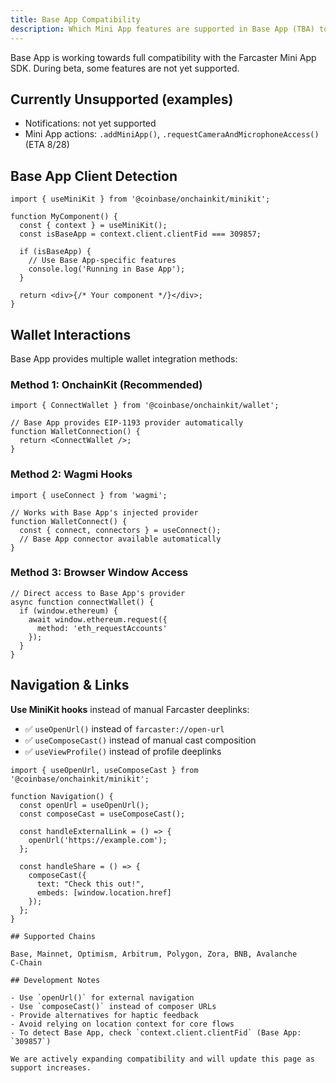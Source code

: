 ```yaml
---
title: Base App Compatibility
description: Which Mini App features are supported in Base App (TBA) today
---
```


Base App is working towards full compatibility with the Farcaster Mini App SDK. During beta, some features are not yet supported.

## Currently Unsupported (examples)


- Notifications: not yet supported
- Mini App actions: `.addMiniApp()`, `.requestCameraAndMicrophoneAccess()` (ETA 8/28)

## Base App Client Detection

```tsx App.tsx
import { useMiniKit } from '@coinbase/onchainkit/minikit';

function MyComponent() {
  const { context } = useMiniKit();
  const isBaseApp = context.client.clientFid === 309857;

  if (isBaseApp) {
    // Use Base App-specific features
    console.log('Running in Base App');
  }
  
  return <div>{/* Your component */}</div>;
}
```

## Wallet Interactions

Base App provides multiple wallet integration methods:

### Method 1: OnchainKit (Recommended)
```tsx App.tsx
import { ConnectWallet } from '@coinbase/onchainkit/wallet';

// Base App provides EIP-1193 provider automatically
function WalletConnection() {
  return <ConnectWallet />;
}
```

### Method 2: Wagmi Hooks  
```tsx App.tsx
import { useConnect } from 'wagmi';

// Works with Base App's injected provider
function WalletConnect() {
  const { connect, connectors } = useConnect();
  // Base App connector available automatically
}
```

### Method 3: Browser Window Access
```tsx App.tsx
// Direct access to Base App's provider
async function connectWallet() {
  if (window.ethereum) {
    await window.ethereum.request({
      method: 'eth_requestAccounts'
    });
  }
}
```

## Navigation & Links

**Use MiniKit hooks** instead of manual Farcaster deeplinks:
- ✅ `useOpenUrl()` instead of `farcaster://open-url`
- ✅ `useComposeCast()` instead of manual cast composition
- ✅ `useViewProfile()` instead of profile deeplinks

```tsx App.tsx
import { useOpenUrl, useComposeCast } from '@coinbase/onchainkit/minikit';

function Navigation() {
  const openUrl = useOpenUrl();
  const composeCast = useComposeCast();
  
  const handleExternalLink = () => {
    openUrl('https://example.com');
  };
  
  const handleShare = () => {
    composeCast({
      text: "Check this out!",
      embeds: [window.location.href]
    });
  };
}

## Supported Chains

Base, Mainnet, Optimism, Arbitrum, Polygon, Zora, BNB, Avalanche C‑Chain

## Development Notes

- Use `openUrl()` for external navigation
- Use `composeCast()` instead of composer URLs
- Provide alternatives for haptic feedback
- Avoid relying on location context for core flows
- To detect Base App, check `context.client.clientFid` (Base App: `309857`)

We are actively expanding compatibility and will update this page as support increases.



